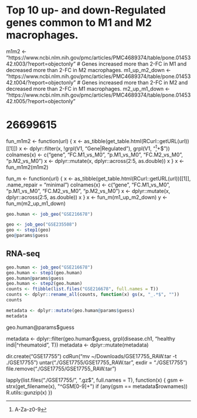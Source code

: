 

# Top 10 up- and down-Regulated genes common to M1 and M2 macrophages.
m1m2 <- "https://www.ncbi.nlm.nih.gov/pmc/articles/PMC4689374/table/pone.0145342.t003/?report=objectonly"
# Genes increased more than 2-FC in M1 and decreased more than 2-FC in M2 macrophages.
m1_up_m2_down <- "https://www.ncbi.nlm.nih.gov/pmc/articles/PMC4689374/table/pone.0145342.t004/?report=objectonly"
# Genes increased more than 2-FC in M2 and decreased more than 2-FC in M1 macrophages.
m2_up_m1_down <- "https://www.ncbi.nlm.nih.gov/pmc/articles/PMC4689374/table/pone.0145342.t005/?report=objectonly"


# 26699615
fun_m1m2 <- function(url) {
  x <- as_tibble(get_table.html(RCurl::getURL(url))[[1]])
  x <- dplyr::filter(x, !grpl(V1, "Gene|Regulated"), grpl(V1, "^[A-Za-z0-9]+$"))
  colnames(x) <- c("gene", "FC.M1_vs_M0", "p.M1_vs_M0", "FC.M2_vs_M0", "p.M2_vs_M0")
  x <- dplyr::mutate(x, dplyr::across(2:5, as.double))
  x
}
x <- fun_m1m2(m1m2)

fun_m <- function(url) {
  x <- as_tibble(get_table.html(RCurl::getURL(url))[[1]], .name_repair = "minimal")
  colnames(x) <- c("gene", "FC.M1_vs_M0", "p.M1_vs_M0", "FC.M2_vs_M0", "p.M2_vs_M0")
  x <- dplyr::mutate(x, dplyr::across(2:5, as.double))
  x
}
x <- fun_m(m1_up_m2_down)
y <- fun_m(m2_up_m1_down)


```r
geo.human <- job_geo("GSE216678")
```


```r
geo <- job_geo("GSE235508")
geo <- step1(geo)
geo@params$guess
```


## RNA-seq

```r
geo.human <- job_geo("GSE216678")
geo.human <- step1(geo.human)
geo.human@params$guess
geo.human <- step2(geo.human)
counts <- ftibble(list.files("GSE216678", full.names = T))
counts <- dplyr::rename_all(counts, function(x) gs(x, "_.*$", ""))
counts

metadata <- dplyr::mutate(geo.human@params$guess)
metadata

```


geo.human@params$guess

metadata <- dplyr::filter(geo.human$guess, grpl(disease.ch1, "healthy indi|^rheumatoid", T))
metadata <- dplyr::mutate(metadata)

dir.create("GSE17755")
cdRun("mv ~/Downloads/GSE17755_RAW.tar -t ./GSE17755")
untar("./GSE17755/GSE17755_RAW.tar", exdir = "./GSE17755")
file.remove("./GSE17755/GSE17755_RAW.tar")

lapply(list.files("./GSE17755/", ".gz$", full.names = T),
  function(x) {
    gsm <- strx(get_filename(x), "^GSM[0-9]+")
    if (any(gsm == metadata$rownames))
      R.utils::gunzip(x)
  })

